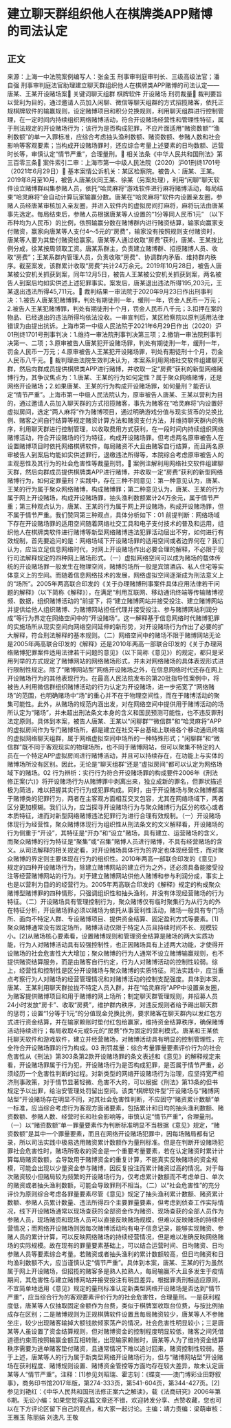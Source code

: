 # 建立聊天群组织他人在棋牌类APP赌博的司法认定
## 正文
来源：上海一中法院案例编写人：张金玉 刑事审判庭审判长、三级高级法官；潘自强 刑事审判庭法官助理建立聊天群组织他人在棋牌类APP赌博的司法认定——唐某、王某开设赌场案🔹 关键词聊天组群 棋牌软件 开设赌场 刑罚裁量🔹 裁判要旨以营利为目的，通过邀请人员加入闲聊、微信等聊天组群的方式招揽赌客，依托正规棋牌软件的输赢规则，设定赌博项目和积分兑换规则，利用聊天组群进行控制管理，在一定时间内持续组织网络赌博活动，符合开设赌场经营性和管理性特征，属于刑法规定的开设赌场行为；该行为是否构成犯罪，不应片面适用“赌资数额”“渔利数额”的单一入罪标准，应综合考虑抽头渔利数额、赌资数额、参赌人数和社会影响等客观要素；当构成开设赌场罪时，还应综合考量上述要素的日均数额、运营时长等，审慎认定“情节严重”，合理量刑。🔹 相关法条《中华人民共和国刑法》第三百零三条🔹 案件索引二审：上海市第一中级人民法院（2020）沪01刑终1701号（2021年6月29日）🔹 基本案情公诉机关：某区检察院。被告人：唐某、王某。2019年8月至10月，被告人唐某伙同王某、徐某（另案处理），利用“闲聊”聊天软件设立赌博群纠集参赌人员，依托“哈灵麻将”游戏软件进行麻将赌博活动，每局结束“哈灵麻将”会自动计算玩家输赢分数。唐某在“哈灵麻将”软件内设置亲友圈，参赌人员经唐某审核加入亲友圈，并进入软件内的虚拟房间打麻将，麻将玩法由唐某事先选定。每局结束后，参赌人员根据唐某等人设置的“1分等同人民币1元” （以下币种均为人民币）的比例，依照输赢分数在赌博群内进行赌资结算，输家向赢家支付赌资，赢家向唐某等人支付4～5元的“房费”，输家没有按照规则支付赌资时，唐某等人要为其垫付赌资给赢家。唐某等人通过收取“房费”获利，唐某、王某按比例分成，徐某按周领取工资。唐某系群主，负责建立赌博群、招揽赌博人员、收取“房费”；王某系群内管理人员，负责收取“房费”、协调群内矛盾、维持群内秩序。截至案发，该群累计收取“房费”共计24万余元。2019年10月28日，被告人唐某被公安机关抓获到案，同年12月5日，被告人王某被公安机关抓获到案，两名被告人到案后均如实供述上述犯罪事实。案发后，唐某退出违法所得195,203元，王某退出违法所得45,711元。🔹 裁判结果一审法院于2020年9月23日作出刑事判决：1.被告人唐某犯赌博罪，判处有期徒刑一年，缓刑一年，罚金人民币一万元；2.被告人王某犯赌博罪，判处有期徒刑十个月，罚金人民币八千元；3.扣押在案的物品、已经退出的违法所得均依法没收。一审宣判后，某区检察院以原判适用法律错误为由提出抗诉。上海市第一中级人民法院于2021年6月29日作出（2020）沪01刑终1701号刑事判决：1.维持一审法院刑事判决第三项；2.撤销一审法院刑事判决第一、二项；3.原审被告人唐某犯开设赌场罪，判处有期徒刑一年，缓刑一年，罚金人民币一万元；4.原审被告人王某犯开设赌场罪，判处有期徒刑十个月，罚金人民币八千元。🔹 裁判理由法院生效判决认为，本案系利用网络社交软件组建聊天群，然后向群成员提供棋牌类APP进行赌博，并收取一定“房费”获利的新型网络赌博行为，其争议焦点为：1.唐某、王某的行为如何定性？属于聚众网络赌博，还是网络开设赌场；2.如果唐某、王某的行为构成开设赌场罪，如何量刑？能否认定“情节严重”。上海市第一中级人民法院认为，原审被告人唐某、王某以营利为目的，通过邀请人员加入聊天群的方式招揽赌客，事先为赌客在“哈灵麻将”内设置好虚拟房间，选定“两人麻将”作为赌博项目，通过明确游戏分值与现实货币的兑换比例、赌客之间自行结算等规定赌资计算方法和赌资支付方法，并维持聊天群内的秩序，利用聊天群进行控制管理，以收取费用方式获利，在一段时间内持续组织网络赌博活动，符合开设赌场的行为特征，构成开设赌场罪。但考虑两名原审被告人在设置赌博项目时依托网络棋牌软件，每局赌资不大且由赌客自行结算，而且两名原审被告人到案后均能如实供述罪行，退缴违法所得等，本院综合考虑原审被告人的主观恶性及其行为的社会危害性等裁量刑罚。🔹 案例注解利用网络社交软件组建聊天群，然后向群成员提供棋牌类APP进行赌博，并收取一定“房费”获利的新型网络赌博行为，如何定罪量刑？实践中，存在三种不同意见：第一种意见认为，唐某、王某的行为属于聚众网络赌博，构成赌博罪；第二种意见认为，唐某、王某的行为属于网上开设赌场，构成开设赌场罪，抽头渔利数额累计24万余元，属于情节严重；第三种观点认为，唐某、王某的行为属于网上开设赌场，构成开设赌场罪，但不属于情节严重。我们赞同第三种观点，具体分析如下：01 前提判断：网络场域下存在开设赌场罪的适用空间随着网络社交工具和电子支付技术的普及和运用，组织他人在棋牌类软件进行赌博等新型网络赌博违法犯罪活动层出不穷，如何进行有效规制，首先要追问的是：网络场域下开设赌场罪的适用空间或者边界何在？我们认为，应当立足信息网络时代，对网上开设赌场作出必要合理的解释，不必限于现行司法解释规定的四种网上赌场形式。（一）虚拟网络空间可以成为赌场的载体传统的开设赌场罪一般发生在物理空间，赌博的场所一般是宾馆酒店、私人住宅等实体意义上的空间。而随着信息网络技术的发展，网络虚拟空间逐渐成为刑法意义上的“场所”。2005年两高联合印发的《关于办理赌博刑事案件具体应用法律若干问题的解释》（以下简称《解释》），在满足“利用互联网、移动通讯终端等传输赌博视频、数据，组织赌博活动的”前提下，将“建立赌博网站并接受投注、建立赌博网站并提供给他人组织赌博、为赌博网站担任代理并接受投注、参与赌博网站利润分成”等行为界定在网络空间中的“开设赌场”。这一解释基于信息网络时代赌博犯罪的实施场所从现实空间向网络空间延伸的新形势，对开设赌场行为作出了必要的扩大解释，符合刑法解释的基本规则。（二）网络空间中的赌场不限于赌博网站无论是2005年两高联合印发的《解释》还是2010年两高一部联合印发的《关于办理网络赌博犯罪案件适用法律若干问题的意见》（以下简称《意见》）的规定，都只是采用列举的方式规定了赌博网站的网络赌场形式，并未对网络赌场的具体表现形式进行限制性规定。除了“赌博网站型”网络开设赌场之外，在信息网络时代还存在网上开设赌场行为的其他表现行为。在最高人民法院发布的第20批指导性案例中，将被告人利用微信群组织赌博活动的行为认定为开设赌场，进一步拓宽了“网络赌场”的范围，也明确赌场中“场”的重心并不在于物理空间性，而在于赌博活动的聚集可能性。此外，从赌场的规范内涵出发，对在网络空间中提供用于赌博活动的场所认定为“赌场”，并未超出刑法条文本身的含义和国民预测可能性，也不违反罪刑法定原则。具体到本案，被告人唐某、王某以“闲聊群”“微信群”和“哈灵麻将”APP的虚拟房间作为专门赌博场所，都是建立在社交平台基础上联络各个移动通讯终端的虚拟网络聊天组群，属于网络虚拟空间中场所的一种特殊形式；“闲聊群”和“微信群”既不同于客观现实的物理场所，也不同于赌博网站，但可以聚集不特定的人员在一个特定APP虚拟房间进行赌博活动，并且可以持续存在，在功能上与实体的赌博场所没有区别。因此，无论是“聊天组群”还是“虚拟房间”都可以认定为网络场域下的赌场。02 行为辨析：实行行为符合开设赌场罪的构成要件2006年《刑法修正案(六)》将开设赌场行为从赌博罪中剥离出来，独立成新的罪名，但罪状描述极为简洁，难以把握其实行行为或犯罪构成。同时，由于开设赌场与聚众赌博都属于赌博类的犯罪行为，两者在主客观方面相互交叉包容，尤其在网络场域下，两者区分更加模糊。我们认为，应当探寻开设赌场行为与聚众赌博行为区分的核心或者本质特征，进而对新型网络赌博违法犯罪行为进行合理有效规制。（一）开设赌场体现行为经营性，聚众赌博体现行为组织性从刑法条文的文义解释看，开设赌场的行为侧重于“开设”，其特征是“开办”和“设立”赌场，具有建立、运营赌场的含义，而聚众赌博的行为特征是“聚集”或“召集”赌博人员进行赌博，不具有经营赌场的含义。从司法解释的相关规定看，对开设赌场具体行为的界定也体现经营性，而对聚众赌博的界定则主要体现在行为的组织性。2010年两高一部联合印发的《意见》规定的四种开设赌场行为，除建立赌博网站的建立行为之外，还必须具备能接受投注等经营赌博网站的行为。对于建立赌博网站供他人赌博和参与利润分成，事实上也是以营利为目的的经营行为。2005年两高联合印发的《解释》规定的构成聚众赌博型赌博罪的四种情形，只强调组织性和抽头渔利，并没有体现经营赌场的行为特征。（二）开设赌场具有管理控制行为，聚众赌博仅有临时聚集行为从行为的外在特征分析，开设赌场罪必须以赌场为依托从事营利性活动，赌场一般具有专门场所、面向不特定人群、专设赌博项目、提供资金结算、固定盈利方式等要素。[1]聚众赌博通常没有固定场所，赌博活动仅限于特定人员且持续时间不长、规模较小。[2]从赌场核心要素看，设置赌博规则和管理资金结算是赌场的两大实质功能，行为人对赌博活动具有较强控制性，也正因赌场具有上述两大功能，才使得开设赌场的社会危害性大大增加；聚众赌博的行为人通常不设立赌博输赢规则，也不提供赌资结算服务，而是由赌客自行约定，行为人对赌博活动的控制性较弱。综上，经营性和控制性是区分开设赌场与聚众赌博的实质特征。司法实践中，应当重点考察行为人对赌场的经营管理情况和对赌博活动的控制支配强度。具体到本案，唐某、王某利用聊天群拉拢不特定人员入群，并在“哈灵麻将”APP中设置亲友圈，为赌客提供赌博项目和用于赌博的网上场所；制定聊天群管理规则，并招募人员24小时发放“房卡”、收取“房费”，维护群内秩序，对违反规则者给予踢出聊天群的惩罚；设置“1分等于1元”的分值现金兑换比例，要求赌客在聊天群内以发红包方式进行资金结算，并在输家赖账时垫付红包给赢家，维持资金结算秩序，确保赌博活动持续进行；每局收取4元或5元的“房费”作为固定的营利模式。唐某和王某依托聊天软件和游戏软件，建立并经营赌场，对赌博活动具有明显的控制管理性，完全符合开设赌场罪的行为构成。03 刑罚裁量：综合考量罪量要素评价行为的社会危害性从《刑法》第303条第2款开设赌场罪的条文表述和《意见》的解释规定来看，开设赌场罪属于行为犯，开设赌场行为是否构成犯罪，是否属于情节严重，必须经历一个危害性判断的过程。对新类型的网络开设赌场行为治理，应坚持宽严相济刑事政策，对于情节显著轻微、危害不大的，可以根据《刑法》第13条的但书规定予以出罪，给治安管理处罚留出空间。该类“棋牌软件型”开设赌场与“赌博网站型”开设赌场存在明显不同，对其社会危害性判断，不应固守“赌资累计数额”单一标准，应当综合考虑行为客观方面诸要素，包括累计和日均的抽头渔利数额、赌资数额、参赌人数、经营时长和社会影响等，审慎认定“情节严重”，合理量刑。（一）以“赌资数额”单一罪量要素作为判断标准明显不当根据《意见》规定，“赌资数额”是其中一个罪量要素，而且在网络开设赌场犯罪中，因每场赌局都有记录，所以司法实践中极易选用赌资累计数额作为量刑标准。但是在判断开设赌场犯罪社会危害性时，赌场所吸收的资金是一个重要考量要素，若在认定赌资时累计计算每局赌资数额，会导致用于赌博资金的重复计算，不能真实反映赌场的资金规模，可能会出现以少量资金参与赌博，因反复投注而累计赌资过高的情况。对于每次赌资较小但赌局较为频繁的开设赌场行为，仅考虑累计数额而不考虑单日、单次的赌资或者抽头渔利数额，可能会导致罪刑不相当。（二）以“社会危害性”的充分评价为原则综合考虑各罪量要素尽管《意见》规定了抽头渔利累计数额、赌资累计数额、参赌人员累计数量、违法所得四个主要罪量要素，但考虑到侦查工作实际情况，线下开设赌场通常以现场查获的全部资金作为赌资、现场查获的全部人员作为参赌人员，现场赌资和现场人员可以直接反映赌场规模，但难以反映赌场的持续经营情况；而网络开设赌场则因每次赌博活动均有电子信息记录，能够实现赌资、参赌人员的累计计算，可以反映网络赌场的持续经营情况，但是难以准确反映网络赌场的实际规模。故在现有的罪量要素基础上，可以结合运营时间、日均赌资、日均参赌人员等要素综合考量。若赌资或者抽头渔利的累计数额较高，但日均赌资和日均渔利数额不大，应当谨慎认定“情节严重”。具体到本案，唐某、王某的行为虽然属于网上开设赌场，但招揽的赌客多是熟人拉熟人，每局输赢不大且多发生于疫情期间，其危害性与建立赌博网站并接受投注有明显差异。根据罪责刑相适应原则，不宜简单地适用《意见》规定的量刑标准认定新类型网络开设赌场是否达到“情节严重”，应当综合行为的客观要素评价行为的社会危害性，合理量刑。一是获利程度低，唐某等人仅抽取固定金额作为台费，类似于棋牌室收取台位费，与按比例抽成存在区别；二是赌博规则为正规棋牌软件设置且每局赌资较少，唐某等人不参赌坐庄，较少出现赌客输掉大额钱款倾家荡产的情况，社会危害性明显较小；三是唐某等人虽设置了资金结算规则，但对赌博资金的控制程度明显较低，赌客之间凭借道德约束而按照输赢金额互相转账，出现输家赖账时，唐某等人为了维持资金结算秩序需要为逃单赌客垫付赌资，且通常情况下难以追讨回来，赌资控制性较弱。基于上述，唐某等人的行为属于新类型网络开设赌场行为，但与“赌博网站型”开设赌场在获利程度、赌博规则设置、赌博资金管控等方面均存在较大差异，故未认定唐某等人“情节严重”。注释：[1]参见刘昭瑞、霍志钊：《蝶变——澳门博彩业田野叙事》，商务印书馆2017年版，第274-333页，第541-604页，第344-427页。[2]参见刘艳红：《中华人民共和国刑法修正案六之解读》，载《法商研究》2006年第6期。无讼小编：如果您觉得这篇文章还不错，欢迎转发分享、点赞收藏，您也可以在下方评论区留下自己的观点，和大家一起讨论。主编：靖力责编：梁萌审核：王雅玉 陈丽娟 刘逸凡 王敬